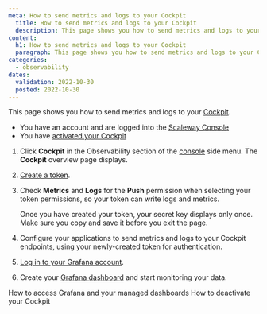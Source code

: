 ```yaml
---
meta: How to send metrics and logs to your Cockpit
  title: How to send metrics and logs to your Cockpit
  description: This page shows you how to send metrics and logs to your Cockpit
content:
  h1: How to send metrics and logs to your Cockpit
  paragraph: This page shows you how to send metrics and logs to your Cockpit
categories:
  - observability
dates:
  validation: 2022-10-30
  posted: 2022-10-30
---
```


This page shows you how to send metrics and logs to your [Cockpit](/observability/cockpit/concepts/#cockpit).

<Message type="requirement">

  - You have an account and are logged into the [Scaleway Console](https://console.scaleway.com/)
  - You have [activated your Cockpit](/observability/cockpit/how-to/activate-cockpit/)

</Message>


1. Click **Cockpit** in the Observability section of the [console](https://console.scaleway.com/) side menu. The **Cockpit** overview page displays.

2. [Create a token](/observability/cockpit/how-to/create-token).

3. Check **Metrics** and **Logs** for the **Push** permission when selecting your token permissions, so your token can write logs and metrics.

    <Lightbox src="scaleway_token_permissions_external_data.webp" alt="" />

    <Message type="important">

     Once you have created your token, your secret key displays only once. Make sure you copy and save it before you exit the page.

    </Message>

4. Configure your applications to send metrics and logs to your Cockpit endpoints, using your newly-created token for authentication.

 <Lightbox src="scaleway_endpoints.webp" alt="" />

5. [Log in to your Grafana account](/observability/cockpit/how-to/acces-grafana-and-managed-dashboards).

6. Create your [Grafana dashboard](/observability/cockpit/how-to/acces-grafana-and-managed-dashboards) and start monitoring your data.

<Navigation title="See Also">
  <PreviousButton to="/observability/cockpit/how-to/access-grafana-and-managed-dashboards/">How to access Grafana and your managed dashboards</PreviousButton>
  <NextButton to="/observability/cockpit/how-to/deactivate-cockpit/">How to deactivate your Cockpit</NextButton>
</Navigation>